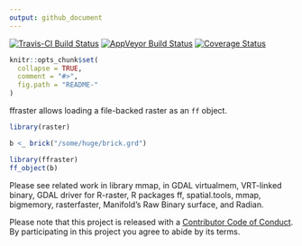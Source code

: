 ```yaml
---
output: github_document
---
```


<!-- README.md is generated from README.Rmd. Please edit that file -->


[![Travis-CI Build Status](https://travis-ci.org/mdsumner/ffraster.svg?branch=master)](https://travis-ci.org/mdsumner/ffraster)
[![AppVeyor Build Status](https://ci.appveyor.com/api/projects/status/github/mdsumner/ffraster?branch=master&svg=true)](https://ci.appveyor.com/project/mdsumner/ffraster)
[![Coverage Status](https://img.shields.io/codecov/c/github/mdsumner/ffraster/master.svg)](https://codecov.io/github/mdsumner/ffraster?branch=master)


```r
knitr::opts_chunk$set(
  collapse = TRUE,
  comment = "#>",
  fig.path = "README-"
)
```


ffraster allows loading a file-backed raster as an `ff` object. 

```r
library(raster)

b <_ brick("/some/huge/brick.grd")

library(ffraster)
ff_object(b)

```

Please see related work in library mmap, in GDAL virtualmem, VRT-linked binary, GDAL driver for R-raster, R packages ff, spatial.tools, mmap,  bigmemory, rasterfaster, Manifold's Raw Binary surface, and Radian. 



Please note that this project is released with a [Contributor Code of Conduct](CONDUCT.md). By participating in this project you agree to abide by its terms.
